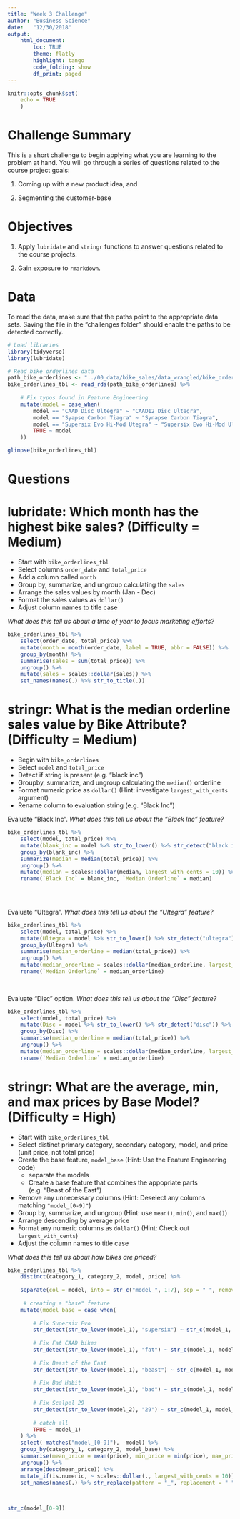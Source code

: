 ```yaml
---
title: "Week 3 Challenge"
author: "Business Science"
date:   "12/30/2018"
output: 
    html_document:
        toc: TRUE
        theme: flatly
        highlight: tango
        code_folding: show
        df_print: paged
---
```


```r
knitr::opts_chunk$set(
    echo = TRUE
    )
```

# Challenge Summary

This is a short challenge to begin applying what you are learning to the problem at hand. You will go through a series of questions related to the course project goals: 

1. Coming up with a new product idea, and 

2. Segmenting the customer-base

# Objectives

1. Apply `lubridate` and `stringr` functions to answer questions related to the course projects. 

2. Gain exposure to `rmarkdown`.

# Data

To read the data, make sure that the paths point to the appropriate data sets. Saving the file in the "challenges folder" should enable the paths to be detected correctly. 

```r
# Load libraries
library(tidyverse)
library(lubridate)
```

```r
# Read bike orderlines data
path_bike_orderlines <- "../00_data/bike_sales/data_wrangled/bike_orderlines.rds"
bike_orderlines_tbl <- read_rds(path_bike_orderlines) %>%
    
    # Fix typos found in Feature Engineering
    mutate(model = case_when(
        model == "CAAD Disc Ultegra" ~ "CAAD12 Disc Ultegra",
        model == "Syapse Carbon Tiagra" ~ "Synapse Carbon Tiagra",
        model == "Supersix Evo Hi-Mod Utegra" ~ "Supersix Evo Hi-Mod Ultegra",
        TRUE ~ model
    ))

glimpse(bike_orderlines_tbl)
```



# Questions

# lubridate: Which month has the highest bike sales? (Difficulty = Medium)

- Start with `bike_orderlines_tbl`
- Select columns `order_date` and `total_price`
- Add a column called `month`
- Group by, summarize, and ungroup calculating the `sales`
- Arrange the sales values by month (Jan - Dec)
- Format the sales values as `dollar()`
- Adjust column names to title case

_What does this tell us about a time of year to focus marketing efforts?_

```r
bike_orderlines_tbl %>% 
    select(order_date, total_price) %>% 
    mutate(month = month(order_date, label = TRUE, abbr = FALSE)) %>% 
    group_by(month) %>% 
    summarise(sales = sum(total_price)) %>% 
    ungroup() %>% 
    mutate(sales = scales::dollar(sales)) %>% 
    set_names(names(.) %>% str_to_title(.))

```


# stringr: What is the median orderline sales value by Bike Attribute? (Difficulty = Medium)

- Begin with `bike_orderlines`
- Select `model` and `total_price`
- Detect if string is present (e.g. "black inc")
- Groupby, summarize, and ungroup calculating the `median()` orderline
- Format numeric price as `dollar()` (Hint: investigate `largest_with_cents` argument)
- Rename column to evaluation string (e.g. "Black Inc") 


Evaluate "Black Inc". _What does this tell us about the "Black Inc" feature?_

```r

bike_orderlines_tbl %>% 
    select(model, total_price) %>% 
    mutate(blank_inc = model %>% str_to_lower() %>% str_detect("black inc")) %>% 
    group_by(blank_inc) %>% 
    summarize(median = median(total_price)) %>% 
    ungroup() %>% 
    mutate(median = scales::dollar(median, largest_with_cents = 10)) %>% 
    rename(`Black Inc` = blank_inc, `Median Orderline` = median)
    

    
```

Evaluate "Ultegra". _What does this tell us about the "Ultegra" feature?_

```r

bike_orderlines_tbl %>% 
    select(model, total_price) %>% 
    mutate(Ultegra = model %>% str_to_lower() %>% str_detect("ultegra")) %>% 
    group_by(Ultegra) %>% 
    summarise(median_orderline = median(total_price)) %>% 
    ungroup() %>% 
    mutate(median_orderline = scales::dollar(median_orderline, largest_with_cents = 10)) %>% 
    rename(`Median Orderline` = median_orderline)
    
    
```


Evaluate "Disc" option. _What does this tell us about the "Disc" feature?_

```r

bike_orderlines_tbl %>% 
    select(model, total_price) %>% 
    mutate(Disc = model %>% str_to_lower() %>% str_detect("disc")) %>% 
    group_by(Disc) %>% 
    summarise(median_orderline = median(total_price)) %>% 
    ungroup() %>% 
    mutate(median_orderline = scales::dollar(median_orderline, largest_with_cents = 10)) %>% 
    rename(`Median Orderline` = median_orderline)

```


# stringr: What are the average, min, and max prices by Base Model? (Difficulty = High)

- Start with `bike_orderlines_tbl`
- Select distinct primary category, secondary category, model, and price (unit price, not total price)
- Create the base feature, `model_base` (Hint: Use the Feature Engineering code)
    - separate the models
    - Create a base feature that combines the appopriate parts (e.g. "Beast of the East")
- Remove any unnecessary columns (Hint: Deselect any columns matching `"model_[0-9]"`)
- Group by, summarize, and ungroup (Hint: use `mean()`, `min()`, and `max()`)
- Arrange descending by average price
- Format any numeric columns as `dollar()` (Hint: Check out `largest_with_cents`) 
- Adjust the column names to title case

_What does this tell us about how bikes are priced?_

```r

bike_orderlines_tbl %>% 
    distinct(category_1, category_2, model, price) %>% 
    
    separate(col = model, into = str_c("model_", 1:7), sep = " ", remove = FALSE,fill = "right") %>% 
    
     # creating a "base" feature
    mutate(model_base = case_when(
        
        # Fix Supersix Evo
        str_detect(str_to_lower(model_1), "supersix") ~ str_c(model_1, model_2, sep = " "),
        
        # Fix Fat CAAD bikes
        str_detect(str_to_lower(model_1), "fat") ~ str_c(model_1, model_2, sep = " "),
        
        # Fix Beast of the East
        str_detect(str_to_lower(model_1), "beast") ~ str_c(model_1, model_2, model_3, model_4, sep = " "),
        
        # Fix Bad Habit
        str_detect(str_to_lower(model_1), "bad") ~ str_c(model_1, model_2, sep = " "),
        
        # Fix Scalpel 29
        str_detect(str_to_lower(model_2), "29") ~ str_c(model_1, model_2, sep = " "),
        
        # catch all
        TRUE ~ model_1)
    ) %>% 
    select(-matches("model_[0-9]"), -model) %>% 
    group_by(category_1, category_2, model_base) %>% 
    summarise(mean_price = mean(price), min_price = min(price), max_price = max(price)) %>% 
    ungroup() %>% 
    arrange(desc(mean_price)) %>% 
    mutate_if(is.numeric, ~ scales::dollar(., largest_with_cents = 10)) %>% 
    set_names(names(.) %>% str_replace(pattern = "_", replacement = " ") %>% str_to_title)

 
```
```r
str_c(model_[0-9])

```




